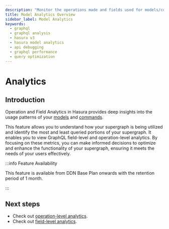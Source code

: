 ```yaml
---
description: "Monitor the operations made and fields used for models/commands with Hasura's Model Analytics."
title: Model Analytics Overview
sidebar_label: Model Analytics
keywords:
  - graphql
  - graphql analysis
  - hasura v3
  - hasura model analytics
  - api debugging
  - graphql performance
  - query optimization
---
```


# Analytics

## Introduction

Operation and Field Analytics in Hasura provides deep insights into the usage patterns of your
[models](/reference/metadata-reference/models.mdx) and [commands](/reference/metadata-reference/commands.mdx).

This feature allows you to understand how your supergraph is being utilized and identify the most and least queried
portions of your supergraph. It enables you to view GraphQL field-level and operation-level analytics. By focusing on
these metrics, you can make informed decisions to optimize and enhance the functionality of your supergraph, ensuring it
meets the needs of your users effectively.

:::info Feature Availability

This feature is available from DDN Base Plan onwards with the retention period of 1 month.

:::

## Next steps

- Check out [operation-level analytics](/observability/built-in/model-analytics/operation.mdx).
- Check out [field-level analytics](/observability/built-in/model-analytics/field.mdx).

